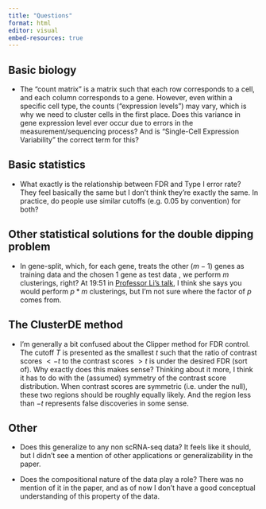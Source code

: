 ```yaml
---
title: "Questions"
format: html
editor: visual
embed-resources: true
---
```


## Basic biology

- The "count matrix" is a matrix such that each row corresponds to a cell, and each column corresponds to a gene. However, even within a specific cell type, the counts ("expression levels") may vary, which is why we need to cluster cells in the first place. Does this variance in gene expression level ever occur due to errors in the measurement/sequencing process? And is "Single-Cell Expression Variability" the correct term for this?

## Basic statistics

- What exactly is the relationship between FDR and Type I error rate? They feel basically the same but I don't think they're exactly the same. In practice, do people use similar cutoffs (e.g. 0.05 by convention) for both?

## Other statistical solutions for the double dipping problem

- In gene-split, which, for each gene, treats the other $(m - 1)$ genes as training data and the chosen $1$ gene as test data , we perform $m$ clusterings, right? At 19:51 in [Professor Li's talk](https://youtu.be/6igkhX2fIew?si=4PjdGp2ySy2tl3rP&t=1191), I think she says you would perform $p * m$ clusterings, but I'm not sure where the factor of $p$ comes from.

## The ClusterDE method

- I'm generally a bit confused about the Clipper method for FDR control. The cutoff $T$ is presented as the smallest $t$ such that the ratio of contrast scores $< -t$ to the contrast scores $> t$ is under the desired FDR (sort of). Why exactly does this makes sense? Thinking about it more, I think it has to do with the (assumed) symmetry of the contrast score distribution. When contrast scores are symmetric (i.e. under the null), these two regions should be roughly equally likely. And the region less than $-t$ represents false discoveries in some sense.

## Other

- Does this generalize to any non scRNA-seq data? It feels like it should, but I didn't see a mention of other applications or generalizability in the paper.

- Does the compositional nature of the data play a role? There was no mention of it in the paper, and as of now I don't have a good conceptual understanding of this property of the data.